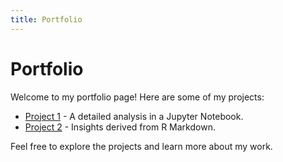 ```yaml
---
title: Portfolio
---
```


# Portfolio

Welcome to my portfolio page! Here are some of my projects:

- [Project 1](./posts/dc_solar_web.html) - A detailed analysis in a Jupyter Notebook.
- [Project 2](./posts/Optimization_Kentucky_retrofit.html) - Insights derived from R Markdown.

Feel free to explore the projects and learn more about my work.
